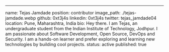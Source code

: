---
name: Tejas Jamdade
position: contributor
image_path: ./tejas-jamdade.webp
github: 0xt3j4s
linkedin: 0xt3j4s
twitter: tejas_jamdade04
location: Pune, Maharashtra, India
bio: Hey there. I am Tejas, an undergraduate student from the Indian Institute of Technology, Jodhpur. I am passionate about Software Development, Open Source, DevOps and Security. I am a hands-on learner and prefer exploring and learning new technologies by building cool projects.
status: active
published: true